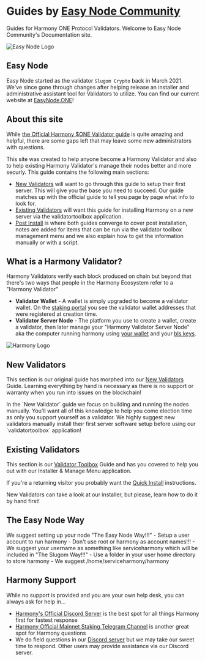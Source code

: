 
# Guides by [Easy Node Community](https://easynode.one)
Guides for Harmony ONE Protocol Validators. Welcome to Easy Node Community's Documentation site.

![Easy Node Logo](/easynode_weblogo.png)

## Easy Node
Easy Node started as the validator `Slugom Crypto` back in March 2021. We've since gone through changes after helping release an installer and administrative assistant tool for Validators to utilize. You can find our current website at [EasyNode.ONE](https://easynode.one)!

## About this site
While [the Official Harmony $ONE Validator guide](https://docs.harmony.one/home/network/validators) is quite amazing and helpful, there are some gaps left that may leave some new administrators with questions.

This site was created to help anyone become a Harmony Validator and also to help existing Harmony Validator's manage their nodes better and more securly. This guide contains the following main sections:
- [New Validators](/companion) will want to go through this guide to setup their first server. This will give you the base you need to succeed. Our guide matches up with the official guide to tell you page by page what info to look for.
- [Existing Validators](/toolbox) will want this guide for installing Harmony on a new server via the validatortoolbox application.
- [Post Install](/post) is where both guides converge to cover post installation, notes are added for items that can be run via the validator toolbox management menu and we also explain how to get the information manually or with a script.

## What is a Harmony Validator?
Harmony Validators verify each block produced on chain but beyond that there's two ways that people in the Harmony Ecosystem refer to a "Harmony Validator"

- **Validator Wallet** - A wallet is simply upgraded to become a validator wallet. On the [staking portal](https://staking.harmony.one) you see the validator wallet addresses that were registered at creation time.
- **Validator Server Node** - The platform you use to create a wallet, create a validator, then later manage your "Harmony Validator Server Node" aka the computer running harmony using [your wallet](/companion/new/before#initial-wallet--funds) and your [bls keys](/companion/official/node#our-notes-on-bls-keys).

![Harmony Logo](/harmony_logo_white.png)

## New Validators
This section is our original guide has morphed into our [New Validators](/companion) Guide. Learning everything by hand is necessary as there is no support or warranty when you run into issues on the blockchain!

<Callout emoji="ℹ️">
In the `New Validator` guide we focus on building and running the nodes manually. You'll want all of this knowledge to help you come election time as only you support yourself as a validator.
</Callout>

<Callout type="error" emoji="️🚫">
    We highly suggest new validators manually install their first server software setup before using our `validatortoolbox` application!
</Callout>

## Existing Validators
This section is our [Validator Toolbox](/toolbox) Guide and has you covered to help you out with our Installer & Manage Menu application. 

If you're a returning visitor you probably want the [Quick Install](/toolbox/quick-install) instructions.

<Callout type="error" emoji="️🚫">
    New Validators can take a look at our installer, but please, learn how to do it by hand first!
</Callout>

## The Easy Node Way
<Callout emoji="ℹ️">
We suggest setting up your node "The Easy Node Way!!!"
</Callout>
-  Setup a user account to run harmony
  -  Don't use root or harmony as account names!!!
  -  We suggest your username as something like serviceharmony which will be included in "The Slugom Way!!!"
-  Use a folder in your user home directory to store harmony
  -  We suggest /home/serviceharmony/harmony

## Harmony Support
While no support is provided and you are your own help desk, you can always ask for help in...
- [Harmony's Official Discord Server](https://harmony.one/discord) is the best spot for all things Harmony first for fastest response
- [Harmony Official Mainnet Staking Telegram Channel](https://t.me/PangaeaVolunteers) is another great spot for Harmony questions
- We do field questions in our [Discord server](https://discord.gg/Rcz5T6D9CV) but we may take our sweet time to respond. Other users may provide assistance via our Discord server.